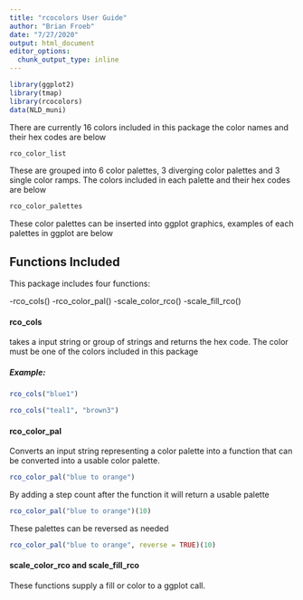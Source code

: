 ```yaml
---
title: "rcocolors User Guide"
author: "Brian Froeb"
date: "7/27/2020"
output: html_document
editor_options: 
  chunk_output_type: inline
---
```

```r
library(ggplot2)
library(tmap)
library(rcocolors)
data(NLD_muni)
```

There are currently 16 colors included in this package the color names and their hex codes are below
```r
rco_color_list
```

These are grouped into 6 color palettes, 3 diverging color palettes and 3 single color ramps. The colors included in each palette and their hex codes are below
```r
rco_color_palettes
```

These color palettes can be inserted into ggplot graphics, examples of each palettes in ggplot are below

## Functions Included

This package includes four functions:

-rco_cols()
-rco_color_pal()
-scale_color_rco()
-scale_fill_rco()

#### rco_cols
takes a input string or group of strings and returns the hex code. 
The color must be one of the colors included in this package

##### Example:
```r
rco_cols("blue1")

rco_cols("teal1", "brown3")
```

#### rco_color_pal

Converts an input string representing a color palette into a function that can be converted into a usable color palette.

```r
rco_color_pal("blue to orange")
```

By adding a step count after the function it will return a usable palette

```r
rco_color_pal("blue to orange")(10)
```

These palettes can be reversed as needed

```r
rco_color_pal("blue to orange", reverse = TRUE)(10)
```

#### scale_color_rco and scale_fill_rco

These functions supply a fill or color to a ggplot call. 

